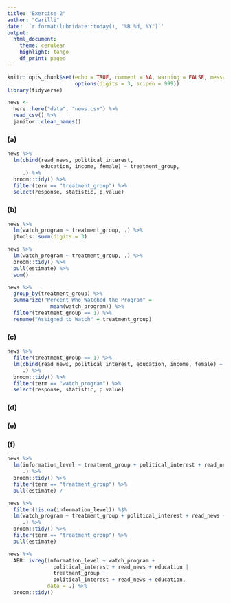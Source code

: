 ```yaml
---
title: "Exercise 2"
author: "Carilli"
date: '`r format(lubridate::today(), "%B %d, %Y")`'
output: 
  html_document:
    theme: cerulean
    highlight: tango
    df_print: paged
---
```


```r
knitr::opts_chunk$set(echo = TRUE, comment = NA, warning = FALSE, message = FALSE,
                      options(digits = 3, scipen = 999))
library(tidyverse)
```

```r
news <- 
  here::here("data", "news.csv") %>% 
  read_csv() %>% 
  janitor::clean_names() 
```

### (a)

```r
news %>% 
  lm(cbind(read_news, political_interest, 
           education, income, female) ~ treatment_group,
     .) %>% 
  broom::tidy() %>% 
  filter(term == "treatment_group") %>% 
  select(response, statistic, p.value) 
```

### (b)

```r
news %>% 
  lm(watch_program ~ treatment_group, .) %>% 
  jtools::summ(digits = 3)

news %>% 
  lm(watch_program ~ treatment_group, .) %>% 
  broom::tidy() %>% 
  pull(estimate) %>% 
  sum()

news %>% 
  group_by(treatment_group) %>% 
  summarize("Percent Who Watched the Program" = 
              mean(watch_program)) %>% 
  filter(treatment_group == 1) %>% 
  rename("Assigned to Watch" = treatment_group)
```

### (c)

```r
news %>%
  filter(treatment_group == 1) %>%
  lm(cbind(read_news, political_interest, education, income, female) ~ watch_program,
     .) %>%
  broom::tidy() %>%
  filter(term == "watch_program") %>%
  select(response, statistic, p.value) 
```


### (d)

### (e)

### (f)

```r
news %>% 
  lm(information_level ~ treatment_group + political_interest + read_news + education, 
     .) %>% 
  broom::tidy() %>% 
  filter(term == "treatment_group") %>% 
  pull(estimate) /

news %>% 
  filter(!is.na(information_level)) %$% 
  lm(watch_program ~ treatment_group + political_interest + read_news + education,
     .) %>% 
  broom::tidy() %>% 
  filter(term == "treatment_group") %>% 
  pull(estimate)

news %>% 
  AER::ivreg(information_level ~ watch_program + 
               political_interest + read_news + education |
               treatment_group + 
               political_interest + read_news + education,
             data = .) %>% 
  broom::tidy() 
```

